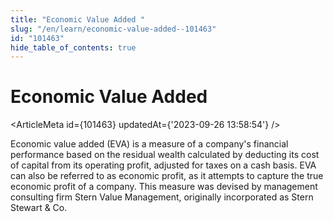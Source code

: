 ```yaml
---
title: "Economic Value Added "
slug: "/en/learn/economic-value-added--101463"
id: "101463"
hide_table_of_contents: true
---
```



# Economic Value Added 

<ArticleMeta id={101463} updatedAt={'2023-09-26 13:58:54'} />
<div className='border-solid border-b border-t-0 my-4 border-[var(--ifm-color-gray-300)]' />

Economic value added (EVA) is a measure of a company's financial performance based on the residual wealth calculated by deducting its cost of capital from its operating profit, adjusted for taxes on a cash basis. EVA can also be referred to as economic profit, as it attempts to capture the true economic profit of a company. This measure was devised by management consulting firm Stern Value Management, originally incorporated as Stern Stewart & Co.
